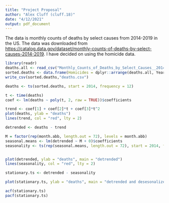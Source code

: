 ```yaml
---
title: "Project Proposal"
author: "Alex Cluff (cluff.18)"
date: "4/12/2021"
output: pdf_document
---
```


The data is monthly counts of deaths by select causes from 2014-2019 in the US. The data was downloaded from [https://catalog.data.gov/dataset/monthly-counts-of-deaths-by-select-causes-2014-2019](https://catalog.data.gov/dataset/monthly-counts-of-deaths-by-select-causes-2014-2019). I have decided on using the homicide data.
```r
library(readr)
deaths.all <- read_csv("Monthly_Counts_of_Deaths_by_Select_Causes__2014-2019.csv")
sorted.deaths <- data.frame(Homicides = dplyr::arrange(deaths.all, Year, Month)$`Assault (Homicide)`)
write_csv(sorted.deaths,"deaths.csv")
```

```r
deaths <- ts(sorted.deaths, start = 2014, frequency = 12)

t <- time(deaths)
coef <- lm(deaths ~ poly(t, 2, raw = TRUE))$coefficients

trend <- coef[1] + coef[2]*t + coef[3]*t^2
plot(deaths, ylab = "deaths")
lines(trend, col = "red", lty = 2)

detrended <- deaths - trend

M = factor(rep(month.abb, length.out = 72), levels = month.abb)
seasonal.means <- lm(detrended ~ M + 0)$coefficients
seasonality <- ts(rep(seasonal.means, length.out = 72), start = 2014, frequency = 12)


plot(detrended, ylab = "deaths", main = "detrended")
lines(seasonality, col = "red", lty = 2)

stationary.ts <- detrended - seasonality

plot(stationary.ts, ylab = "deaths", main = "detrended and desesonalized")

acf(stationary.ts)
pacf(stationary.ts)
```

